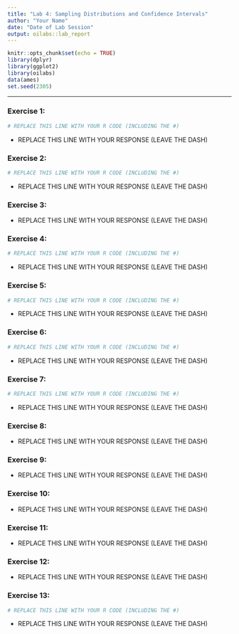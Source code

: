 ```yaml
---
title: "Lab 4: Sampling Distributions and Confidence Intervals"
author: "Your Name"
date: "Date of Lab Session"
output: oilabs::lab_report
---
```


```r
knitr::opts_chunk$set(echo = TRUE)
library(dplyr)
library(ggplot2)
library(oilabs)
data(ames)
set.seed(2305)
```

* * *

### Exercise 1:

```r
# REPLACE THIS LINE WITH YOUR R CODE (INCLUDING THE #)
```

- REPLACE THIS LINE WITH YOUR RESPONSE (LEAVE THE DASH)


### Exercise 2:

```r
# REPLACE THIS LINE WITH YOUR R CODE (INCLUDING THE #)
```

- REPLACE THIS LINE WITH YOUR RESPONSE (LEAVE THE DASH)


### Exercise 3:

- REPLACE THIS LINE WITH YOUR RESPONSE (LEAVE THE DASH)


### Exercise 4:

```r
# REPLACE THIS LINE WITH YOUR R CODE (INCLUDING THE #)
```

- REPLACE THIS LINE WITH YOUR RESPONSE (LEAVE THE DASH)


### Exercise 5:

```r
# REPLACE THIS LINE WITH YOUR R CODE (INCLUDING THE #)
```

- REPLACE THIS LINE WITH YOUR RESPONSE (LEAVE THE DASH)


### Exercise 6:

```r
# REPLACE THIS LINE WITH YOUR R CODE (INCLUDING THE #)
```

- REPLACE THIS LINE WITH YOUR RESPONSE (LEAVE THE DASH)


### Exercise 7:

```r
# REPLACE THIS LINE WITH YOUR R CODE (INCLUDING THE #)
```

- REPLACE THIS LINE WITH YOUR RESPONSE (LEAVE THE DASH)


### Exercise 8:

- REPLACE THIS LINE WITH YOUR RESPONSE (LEAVE THE DASH)


### Exercise 9:

- REPLACE THIS LINE WITH YOUR RESPONSE (LEAVE THE DASH)


### Exercise 10:

- REPLACE THIS LINE WITH YOUR RESPONSE (LEAVE THE DASH)


### Exercise 11:

- REPLACE THIS LINE WITH YOUR RESPONSE (LEAVE THE DASH)


### Exercise 12:

- REPLACE THIS LINE WITH YOUR RESPONSE (LEAVE THE DASH)


### Exercise 13:

```r
# REPLACE THIS LINE WITH YOUR R CODE (INCLUDING THE #)
```

- REPLACE THIS LINE WITH YOUR RESPONSE (LEAVE THE DASH)
